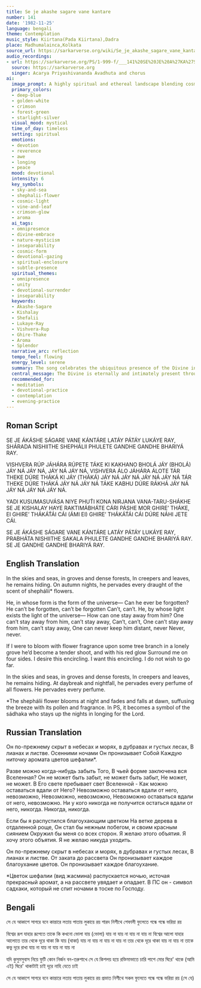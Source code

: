 ```yaml
---
title: Se je akashe sagare vane kantare
number: 141
date: '1982-11-25'
language: bengali
theme: Contemplation
music_style: Kiirtana(Pada Kiirtana),Dadra
place: Madhumalainca,Kolkata
source_url: https://sarkarverse.org/wiki/Se_je_akashe_sagare_vane_kantare
audio_recordings:
- url: https://sarkarverse.org/PS/1-999-f/___141%20SE%20JE%20A%27KA%27SHE%20SA%27GARE.mp3
  source: https://sarkarverse.org
  singer: Acarya Priyashivananda Avadhuta and chorus
ai:
  image_prompt: A highly spiritual and ethereal landscape blending cosmic and terrestrial elements. Visualize the Divine presence as a soft, internal golden light permeating deep-blue ocean water, the dark canopy of a forest, and scattered white Shephalii flowers blooming under a timeless, star-dusted sky. Focus on the concept of being completely enveloped; perhaps a solitary figure is subtly hinted at, surrounded by vines and leaves glowing with a faint, warm crimson aura, symbolizing the tender, ever-present embrace of the Beloved.
  primary_colors:
  - deep-blue
  - golden-white
  - crimson
  - forest-green
  - starlight-silver
  visual_mood: mystical
  time_of_day: timeless
  setting: spiritual
  emotions:
  - devotion
  - reverence
  - awe
  - longing
  - peace
  mood: devotional
  intensity: 6
  key_symbols:
  - sky-and-sea
  - shephalii-flower
  - cosmic-light
  - vine-and-leaf
  - crimson-glow
  - aroma
  ai_tags:
  - omnipresence
  - divine-embrace
  - nature-mysticism
  - inseparability
  - cosmic-form
  - devotional-gazing
  - spiritual-enclosure
  - subtle-presence
  spiritual_themes:
  - omnipresence
  - unity
  - devotional-surrender
  - inseparability
  keywords:
  - Akashe-Sagare
  - Kishalay
  - Shefalii
  - Lukaye-Ray
  - Vishvera-Rup
  - Ghire-Thake
  - Aroma
  - Splendor
  narrative_arc: reflection
  tempo_feel: flowing
  energy_level: serene
  summary: The song celebrates the ubiquitous presence of the Divine in all aspects of creation—from the vast cosmos (sky, sea) to the most intimate details of nature (leaf, flower scent). It passionately asserts that separation from this source of cosmic light and form is impossible and expresses the profound yearning of the devotee to remain eternally enveloped by this pervasive spiritual reality, like a flower surrounded by its protective, crimson leaves.
  central_message: The Divine is eternally and intimately present throughout the cosmos, making forgetfulness and separation impossible; the highest aspiration is to perpetually abide in this divine embrace.
  recommended_for:
  - meditation
  - devotional-practice
  - contemplation
  - evening-practice
---
```


## Roman Script

SE JE ÁKÁSHE SÁGARE VANE KÁNTÁRE
LATÁY PÁTÁY LUKÁYE RAY,
SHÁRADA NISHIITHE SHEPHÁLII PHULETE
GANDHE GANDHE BHARIYÁ RAY.

VISHVERA RÚP JÁHÁRA RÚPETE
TÁKE KI KAKHANO BHOLÁ JÁY
(BHOLÁ) JÁY NÁ JÁY NÁ,
JÁY NÁ JÁY NÁ,
VISHVERA ÁLO JÁHÁRA ÁLOTE
TÁR THEKE DÚRE THÁKÁ KI JÁY
(THÁKÁ) JÁY NÁ JÁY NÁ
JÁY NÁ JÁY NÁ
TÁR THEKE DÚRE THÁKÁ JÁY NÁ JÁY NÁ
TÁKE KABHU DÚRE RÁKHÁ JÁY NÁ JÁY NÁ
JÁY NÁ JÁY NÁ.

YADI KUSUMASUVÁSA NIYE PHUT́I
KONA NIRJANA VANA-TARU-SHÁKHE
SE JE KISHALAY HAYE RAKTIMÁBHÁTE
CÁRI PÁSHE MOR GHIRE’ THÁKE,
EI GHIRE’ THÁKÁT́ÁI CÁI
(ÁMI EI) GHIRE’ THÁKÁT́ÁI CÁI
DÚRE NÁHI JETE CÁI.

SE JE ÁKÁSHE SÁGARE VANE KÁNTÁRE
LATÁY PÁTÁY LUKÁYE RAY,
PRABHÁTA NISHIITHE SAKALA PHULETE
GANDHE GANDHE BHARIYÁ RAY.
SE JE GANDHE GANDHE BHARIYÁ RAY.

## English Translation

In the skies and seas, in groves and dense forests,
In creepers and leaves, he remains hiding.
On autumn nights,
he pervades every draught
of the scent of shephálii* flowers.

He, in whose form is the form of the universe—
Сan he ever be forgotten?
He can’t be forgotten, can’t be forgotten
Сan’t, can’t.
He, by whose light exists the light of the universe—
How can one stay away from him?
One can’t stay away from him, can’t stay away,
Can’t, can’t,
One can’t stay away from him, can’t stay away,
One can never keep him distant, never
Never, never.

If I were to bloom with flower fragrance
upon some tree branch in a lonely grove
he’d become a tender shoot, and with his red glow
Surround me on four sides.
I desire this encircling.
I want this encircling.
I do not wish to go far.

In the skies and seas, in groves and dense forests,
In creepers and leaves, he remains hiding.
At daybreak and nightfall,
he pervades every perfume of all flowers.
He pervades every perfume.

*The shephálii flower blooms at night
and fades and falls at dawn, suffusing the breeze with its pollen
and fragrance. In PS, it becomes a symbol
of the sádhaka who stays up the nights
in longing for the Lord.

## Russian Translation

Он по-прежнему скрыт в небесах и морях,
в дубравах и густых лесах,
В лианах и листве.
Осенними ночами Он пронизывает Собой
Каждую ниточку аромата цветов шефалии*.

Разве можно когда-нибудь забыть Того,
В чьей форме заключена вся Вселенная?
Он не может быть забыт, не может быть забыт,
Не может, не может.
В Его свете пребывает свет Вселенной -
Как можно оставаться вдали от Него?
Невозможно оставаться вдали от него, невозможно,
Невозможно, невозможно,
Невозможно оставаться вдали от него, невозможно.
Ни у кого никогда не получится остаться вдали от него,
никогда.
Никогда, никогда.

Если бы я распустился благоухающим цветком
На ветке дерева в отдаленной роще,
Он стал бы нежным побегом, и своим красным сиянием
Окружил бы меня со всех сторон.
Я желаю этого объятия.
Я хочу этого объятия.
Я не желаю никуда уходить.

Он по-прежнему скрыт в небесах и морях,
в дубравах и густых лесах,
В лианах и листве.
От заката до рассвета
Он пронизывает каждое благоухание цветов.
Он пронизывает каждое благоухание.

*Цветок шефалии (вид жасмина)
распускается ночью, источая прекрасный аромат,
а на рассвете увядает и опадает. В ПС он - символ садхаки,
который не спит ночами в тоске по Господу.

## Bengali

সে যে আকাশে সাগরে বনে কান্তারে 
লতায় পাতায় লুকায়ে রয়
শারদ নিশীথে শেফালী ফুলেতে 
গন্ধে গন্ধে ভরিয়া রয়

বিশ্বের রূপ যাহার রূপেতে 
তাকে কি কখনো ভোলা যায়
(ভোলা) যায় না যায় না 
যায় না যায় না
বিশ্বের আলো যাহার আলোতে 
তার থেকে দূরে থাকা কি যায়
(থাকা) যায় না যায় না 
যায় না যায় না
তার থেকে দূরে থাকা যায় না যায় না
তাকে কভু দূরে রাখা যায় না যায় না 
যায় না যায় না

যদি কুসুমসুবাস নিয়ে ফুটি কোন 
নির্জন বন-তরুশাখে
সে যে কিশলয় হয়ে রক্তিমাভাতে 
চারি পাশে মোর ঘিরে' থাকে
(আমি এই) ঘিরে' থাকাটাই চাই 
দূরে নাহি যেতে চাই

সে যে আকাশে সাগরে বনে কান্তারে
লতায় পাতায় লুকায়ে রয়
প্রভাত নিশীথে সকল ফুলেতে
গন্ধে গন্ধে ভরিয়া রয় (সে যে)
